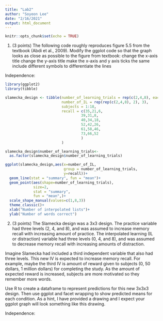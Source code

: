 ```yaml
---
title: "Lab2"
author: "Soyeon Lee"
date: "2/16/2021"
output: html_document
---
```


```r
knitr::opts_chunk$set(echo = TRUE)
```

1. (3 points) The following code roughly reproduces figure 5.5 from the textbook (Abdi et al., 2009). Modify the ggplot code so that the graph looks as close as possible to the figure from textbook:
  change the x-axis title
  change the y-axis title
  make the x-axis and y axis ticks the same
  include different symbols to differentiate the lines

Independence:
```r
library(ggplot2)
library(tibble)

slamecka_design <- tibble(number_of_learning_trials = rep(c(2,4,8), each=6),
                          number_of_IL = rep(rep(c(2,4,8), 2), 3),
                          subjects = 1:18,
                          recall = c(35,21,6,
                                   39,31,8,
                                   40,34,18,
                                   52,42,26,
                                   61,58,46,
                                   73,66,52
                                   )
                          )

slamecka_design$number_of_learning_trials<-
  as.factor(slamecka_design$number_of_learning_trials)

ggplot(slamecka_design,aes(x=number_of_IL,
                           group = number_of_learning_trials,
                           y=recall))+
  geom_line(stat = "summary", fun = "mean")+
  geom_point(aes(shape=number_of_learning_trials),
             size=2,
             stat = "summary", 
             fun = "mean",)+
  scale_shape_manual(values=c(1,8,3))
  theme_classic()+
  xlab("Number of interpolated lists")+
  ylab("Number of words correct")
```


2. (3 points) The Slamecka design was a 3x3 design. The practice variable had three levels (2, 4, and 8), and was assumed to increase memory recall with increasing amount of practice. The interpolated learning (IL or distraction) variable had three levels (0, 4, and 8), and was assumed to decrease memory recall with increasing amounts of distraction.

Imagine Slamecka had included a third independent variable that also had three levels. This new IV is expected to increase memory recall. For example, maybe the third IV is amount of reward given to subjects (0, 50 dollars, 1 million dollars) for completing the study. As the amount of expected reward is increased, subjects are more motivated so they remember more words.

Use R to create a dataframe to represent predictions for this new 3x3x3 design. Then use ggplot and facet wrapping to show predicted means for each condition. As a hint, I have provided a drawing and I expect your ggplot graph will look something like this drawing.

Independence:

```r

```


